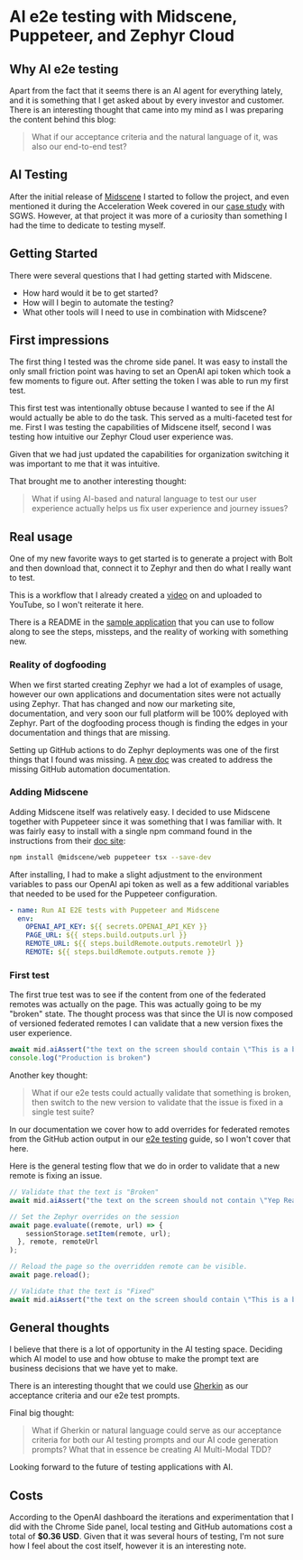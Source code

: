 # AI e2e testing with Midscene, Puppeteer, and Zephyr Cloud


## Why AI e2e testing
Apart from the fact that it seems there is an AI agent for everything lately, and it is something that I get asked about
by every investor and customer. There is an interesting thought that came into my mind as I was preparing the content behind
this blog:

> What if our acceptance criteria and the natural language of it, was also our end-to-end test?

## AI Testing

After the initial release of [Midscene](https://midscenejs.com/) I started to follow the project, and even mentioned it during
the Acceleration Week covered in our [case study](https://zephyr-cloud.io/blog/sgws-case-study) with SGWS. However, at that
project it was more of a curiosity than something I had the time to dedicate to testing myself.

## Getting Started

There were several questions that I had getting started with Midscene.

- How hard would it be to get started?
- How will I begin to automate the testing?
- What other tools will I need to use in combination with Midscene?

## First impressions
The first thing I tested was the chrome side panel. It was easy to install the only small friction point was having to set an
OpenAI api token which took a few moments to figure out. After setting the token I was able to run my first test.

This first test was intentionally obtuse because I wanted to see if the AI would actually be able to do the task. This
served as a multi-faceted test for me. First I was testing the capabilities of Midscene itself, second I was testing
how intuitive our Zephyr Cloud user experience was.

Given that we had just updated the capabilities for organization switching it was important to me that it was intuitive.

That brought me to another interesting thought:

> What if using AI-based and natural language to test our user experience actually helps us fix user experience and journey issues?

## Real usage
One of my new favorite ways to get started is to generate a project with Bolt and then download that, connect it to
Zephyr and then do what I really want to test.

This is a workflow that I already created a [video](https://www.youtube.com/watch?v=oLwhCj2xNUI&ab_channel=ZephyrCloud)
on and uploaded to YouTube, so I won't reiterate it here.

There is a README in the [sample application](https://github.com/zackarychapple/bolt-mcmaster) that you can use to follow along to see the steps, missteps, and the reality
of working with something new.

### Reality of dogfooding
When we first started creating Zephyr we had a lot of examples of usage, however our own applications and documentation sites
were not actually using Zephyr. That has changed and now our marketing site, documentation, and very soon our full platform
will be 100% deployed with Zephyr. Part of the dogfooding process though is finding the edges in your documentation and
things that are missing.

Setting up GitHub actions to do Zephyr deployments was one of the first things that I found was missing.
A [new doc](https://docs.zephyr-cloud.io/how-to/github-automations) was created to address the missing GitHub automation
documentation.

### Adding Midscene
Adding Midscene itself was relatively easy. I decided to use Midscene together with Puppeteer since it was something
that I was familiar with. It was fairly easy to install with a single npm command found in the instructions from their [doc site](https://midscenejs.com/integrate-with-puppeteer.html):

```bash title=install command
npm install @midscene/web puppeteer tsx --save-dev
```

After installing, I had to make a slight adjustment to the environment variables to pass our OpenAI api token as well as
a few additional variables that needed to be used for the Puppeteer configuration.

```yaml title=pull_request.yml
- name: Run AI E2E tests with Puppeteer and Midscene
  env:
    OPENAI_API_KEY: ${{ secrets.OPENAI_API_KEY }}
    PAGE_URL: ${{ steps.build.outputs.url }}
    REMOTE_URL: ${{ steps.buildRemote.outputs.remoteUrl }}
    REMOTE: ${{ steps.buildRemote.outputs.remote }}
```

### First test

The first true test was to see if the content from one of the federated remotes was actually on the page. This was actually
going to be my "broken" state. The thought process was that since the UI is now composed of versioned federated remotes
I can validate that a new version fixes the user experience.

```typescript
await mid.aiAssert("the text on the screen should contain \"This is a button from Vite remote.\"")
console.log("Production is broken")
```

Another key thought:

> What if our e2e tests could actually validate that something is broken, then switch to the new version to validate that the issue is fixed in a single test suite?

In our documentation we cover how to add overrides for federated remotes from the GitHub action output in our
[e2e testing](https://docs.zephyr-cloud.io/how-to/end-to-end-testing) guide, so I won't cover that here.

Here is the general testing flow that we do in order to validate that a new remote is fixing an issue.

```typescript
// Validate that the text is "Broken"
await mid.aiAssert("the text on the screen should not contain \"Yep Really, not yet\"")

// Set the Zephyr overrides on the session
await page.evaluate((remote, url) => {
    sessionStorage.setItem(remote, url);
  }, remote, remoteUrl
);

// Reload the page so the overridden remote can be visible.
await page.reload();

// Validate that the text is "Fixed"
await mid.aiAssert("the text on the screen should contain \"This is a button from Vite remote. Yep Really, not yet\"")
```

## General thoughts
I believe that there is a lot of opportunity in the AI testing space. Deciding which AI model to use and how obtuse to make
the prompt text are business decisions that we have yet to make.

There is an interesting thought that we could use [Gherkin](https://support.smartbear.com/cucumberstudio/docs/bdd/write-gherkin-scenarios.html)
as our acceptance criteria and our e2e test prompts.

Final big thought:

> What if Gherkin or natural language could serve as our acceptance criteria for both our AI testing prompts and our AI code generation prompts?
> What that in essence be creating AI Multi-Modal TDD?

Looking forward to the future of testing applications with AI.

## Costs
According to the OpenAI dashboard the iterations and experimentation that I did with the Chrome Side panel, local testing
and GitHub automations cost a total of <strong>$0.36 USD</strong>. Given that it was several hours of testing, I'm not sure how I feel
about the cost itself, however it is an interesting note.
